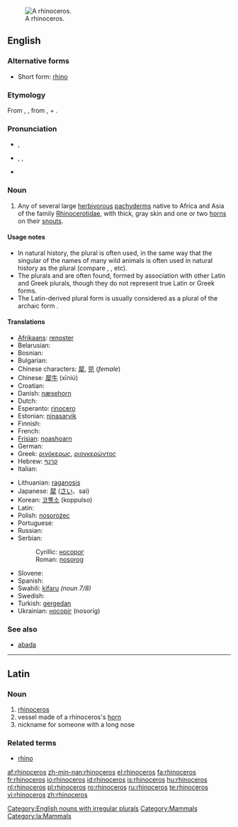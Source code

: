 [[Image:Ceratotherium simum kwh.jpg|thumb|A rhinoceros.]]
==English==

{{wikipedia}}

===Alternative forms===
* Short form: [[rhino]]

===Etymology===
From {{L.}} {{term|lang=la|rhinoceros}}, {{term|rhinocerontas}}, from {{Gr.}} {{term|sc=Grek|ῥις|tr=rhis||nose}}, + {{term|sc=Grek|κέρας|tr=kéras||horn}}.

===Pronunciation===
*{{a|UK}} {{IPA|/raɪˈnɒsərəs/}}, {{SAMPA|/raI"nQs@r@s/}}
*{{a|US}} {{AHD|rī-näsʹərəs}}, {{IPA|/raɪˈnɑːsərəs/}}, {{SAMPA|/raI"nA:s@r@s/}}
*{{audio|en-us-rhinoceros.ogg|Audio (US)}}

===Noun===
{{en-noun|sg=rhinoceros|pl='''rhinoceros''', '''rhinoceri''', ''less commonly:'' '''[[rhinoceroses]]''' ''or rare, academic:'' '''[[rhinocerotes]]'''}}

# Any of several large [[herbivorous]] [[pachyderm]]s native to Africa and Asia of the family [[Rhinocerotidae]], with thick, gray skin and one or two [[horn]]s on their [[snout]]s.

====Usage notes====
{{unreferenced}}
*In natural history, the plural {{term|rhinoceros}} is often used, in the same way that the singular of the names of many wild animals is often used in natural history as the plural (compare {{term|gazelle}}, {{term|elephant}}, etc).
*The plurals {{term|rhinoceri}} and {{term|rhinoceroi}} are often found, formed by association with other Latin and Greek plurals, though they do not represent true Latin or Greek forms.
*The Latin-derived plural form {{term|rhinocerotes}} is usually considered as a plural of the archaic form {{term|rhinocerot}}.

====Translations====
{{trans-top|herbivorous pachyderm with horn(s)}}
* [[Afrikaans]]: [[renoster]]
* Belarusian: {{t-|be|носорог|m|sc=Cyrl|xs=Belarusian}}
* Bosnian: {{t-|bs|nosorog|m}}
* Bulgarian: {{t+|bg|носорог|m|sc=Cyrl}}
* Chinese characters: [[犀]], [[兕]] (''female'')
* Chinese: [[犀牛]] (xīniú)
* Croatian: {{t-|hr|nosorog|m}}
* Danish: [[næsehorn]] {{n}}
* Dutch: {{t+|nl|neushoorn|m}}
* Esperanto: [[rinocero]]
* Estonian: [[ninasarvik]]
* Finnish: {{t+|fi|sarvikuono}}
* French: {{t+|fr|rhinocéros|m}}
* [[Frisian]]: [[noashoarn]]
* German: {{t-|de|Nashorn|m}}
* Greek: [[ρινόκερως]], [[ριονκερώντος]]
* Hebrew: [[קרנף]] {{m}}
* Italian: {{t+|it|rinoceronte|m}}
{{trans-mid}}
* Lithuanian: [[raganosis]] {{m}}
* Japanese: [[犀]] ([[さい]]、sai)
* Korean: [[코뿔소]] (koppulso)
* Latin: {{t-|la|rhinoceros|m}}
* Polish: [[nosorożec]] {{m}}
* Portuguese: {{t+|pt|rinoceronte|m}}
* Russian: {{t+|ru|носорог|m|sc=Cyrl}}
* Serbian:
*: Cyrillic: [[носорог]] {{m}}
*: Roman: [[nosorog]] {{m}}
* Slovene: {{t-|sl|nosorog|m}}
* Spanish: {{t-|es|rinoceronte|m}}
* Swahili: [[kifaru]] ''(noun 7/8)''
* Swedish: {{t-|sv|noshörning|c}}
* Turkish: [[gergedan]]
* Ukrainian: [[носоріг]] (nosoríg) {{m}}
{{trans-bottom}}

===See also===
*[[abada]]

[[Category:English nouns with irregular plurals]]

----

==Latin==

===Noun===
{{infl|la|noun|head=rhīnocerōs|declension|[[Wiktionary Appendix:Latin third declension|-erōtis]]|gender=m}}

# [[rhinoceros#English|rhinoceros]]
# vessel made of a rhinoceros's [[horn]]
# nickname for someone with a long nose

===Related terms===
*[[rhino]]

[[Category:Mammals]]
[[Category:la:Mammals]]

[[af:rhinoceros]]
[[zh-min-nan:rhinoceros]]
[[el:rhinoceros]]
[[fa:rhinoceros]]
[[fr:rhinoceros]]
[[io:rhinoceros]]
[[id:rhinoceros]]
[[is:rhinoceros]]
[[hu:rhinoceros]]
[[nl:rhinoceros]]
[[pl:rhinoceros]]
[[ro:rhinoceros]]
[[ru:rhinoceros]]
[[te:rhinoceros]]
[[vi:rhinoceros]]
[[zh:rhinoceros]]